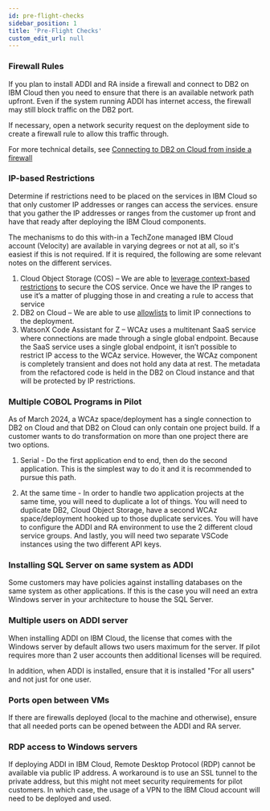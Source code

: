 ```yaml
---
id: pre-flight-checks
sidebar_position: 1
title: 'Pre-Flight Checks'
custom_edit_url: null
---
```

### Firewall Rules

If you plan to install ADDI and RA inside a firewall and connect to DB2 on
IBM Cloud then you need to ensure that there is an available network path
upfront. Even if the system running ADDI has internet access, the firewall
may still block traffic on the DB2 port.

If necessary, open a network security request on the deployment side to 
create a firewall rule to allow this traffic through.

For more technical details, see 
[Connecting to DB2 on Cloud from inside a firewall](Prepare/cloud_databases#connecting-to-db2-on-cloud-from-inside-firewall)

### IP-based Restrictions

Determine if restrictions need to be placed on the services in IBM Cloud
so that only customer IP addresses or ranges can access the services. ensure
that you gather the IP addresses or ranges from the customer up front and 
have that ready after deploying the IBM Cloud components.

The mechanisms to do this with-in a TechZone managed IBM Cloud account (Velocity) 
are available in varying degrees or not at all, so it's easiest if this
is not required. If it is required, the following are some relevant notes
on the different services.

1. Cloud Object Storage (COS) – We are able to [leverage context-based 
restrictions](https://cloud.ibm.com/docs/account?topic=account-context-restrictions-tutorial)
to secure the COS service. Once we have the IP ranges 
to use it’s a matter of plugging those in and creating a rule to access that service
2. DB2 on Cloud – We are able to use [allowlists](https://cloud.ibm.com/docs/cloud-databases?topic=cloud-databases-allowlisting&interface=ui#ip-allowlist)
to limit IP connections to the deployment.
3. WatsonX Code Assistant for Z – WCAz uses a multitenant SaaS service 
where connections are made through a single global endpoint. Because the SaaS service 
uses a single global endpoint, it isn’t possible to restrict IP access to the WCAz service. 
However, the WCAz component is completely transient and does not hold any data at rest. 
The metadata from the refactored code is held in the DB2 on Cloud instance and that 
will be protected by IP restrictions.

### Multiple COBOL Programs in Pilot

As of March 2024, a WCAz space/deployment has a single connection to DB2 on Cloud and that
DB2 on Cloud can only contain one project build. If a customer wants to do transformation
on more than one project there are two options.

1. Serial - Do the first application end to end, then do the second application. This is the simplest
way to do it and it is recommended to pursue this path.

2. At the same time - In order to handle two application projects at the same time, you will need
to duplicate a lot of things. You will need to duplicate DB2, Cloud Object Storage, have a second
WCAz space/deployment hooked up to those duplicate services. You will have to configure the ADDI
and RA environment to use the 2 different cloud service groups. And lastly, you will need two 
separate VSCode instances using the two different API keys.

### Installing SQL Server on same system as ADDI

Some customers may have policies against installing databases on the same system as other applications.
If this is the case you will need an extra Windows server in your architecture to house the SQL Server.

### Multiple users on ADDI server

When installing ADDI on IBM Cloud, the license that comes with the Windows server by default allows 
two users maximum for the server. If pilot requires more than 2 user accounts then additional 
licenses will be required.

In addition, when ADDI is installed, ensure that it is installed "For all users" and not just for
one user.

### Ports open between VMs

If there are firewalls deployed (local to the machine and otherwise), ensure that all needed ports
can be opened between the ADDI and RA server.

### RDP access to Windows servers

If deploying ADDI in IBM Cloud, Remote Desktop Protocol (RDP) cannot be available via public IP address.
A workaround is to use an SSL tunnel to the private address, but this might not meet security requirements
for pilot customers. In which case, the usage of a VPN to the IBM Cloud account will need to be 
deployed and used.
